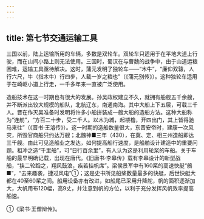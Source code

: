 ```yaml
---
---
---
```

title: 第七节交通运输工具
---



三国以前，陆上运输所用的车辆，多数是双轮车。双轮车只适用于在平地大道上行驶，而在山间小路上则无法使用。三国时，蜀汉在与曹魏的战争中，由于山道运粮困难，运输工具亟待解决。这时，蒲元发明了独轮车——“木牛”，“廉仰双辕，人行六尺，牛（指木牛）行四步，人载一岁之粮也”（《蒲元别传》）。这种独轮车适用于在崎岖小道上行走，一千多年来一直被广泛使用。

造船技术在这一时期也有很大的发展。孙吴政权建立不久，就拥有船舰五千余艘，并不断派出较大规模的船队，北航辽东，南通南海。其中大船上下五层，可载三千人。晋在作灭吴准备时发明将许多小船拼装成一艘大船的造船方法。这种大船称为“连舫”，“方百二十步，受二千人。以木为城，起楼橹，开四出门，其上皆得驰马来往”（《晋书·王濬传》）。这一时期的造船数量很大，东晋安帝时，建康一次风灾，所毁官商船只约达万艘；北魏神■三年（430），在冀、定、相三州造船即达三千艘。由此可见造船业之发达，如何提高船行速度，是船舶设计建造中的重要问题。祖冲之造“千里船”，可“日行百余里”，有人认为这是利用轮桨的车船。关于车船的最早明确记载，出现在唐代。《旧唐书·李皋传》载有李皋设计的新型战船，“挟二轮蹈之，翔风鼓浪，疾若挂帆席”。梁侯景军中有160桨的高速快艇“鵃■”，“去来趣袭，捷过风电”①；这是史书所见船桨数量最多的快艇，后世快艇大都在40至60桨之间。船用设备亦有改进，如船尾已采用升降舵，帆的面积逐渐加大，大帆用布120幅，高9丈，并注意到帆的方位，以利于充分发挥风帆效率提高船速。

①《梁书·王僧辩传》。